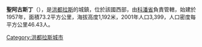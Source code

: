 '''聖阿古斯丁'''（{{lang-es|San Agustín}}），是[[洪都拉斯|洪都拉斯]]的城鎮，位於該國西部，由[[科潘省|科潘省]]負責管轄，始建於1957年，面積73.2平方公里，海拔高度1,192米，2001年人口3,399，人口密度每平方公里46.43人。

{{coord|14|49|N|88|56|W|display=title|region:HN_type:adm2nd_source:GNS-enwiki}}

{{Honduras-geo-stub}}
[[Category:洪都拉斯城市|Category:洪都拉斯城市]]
